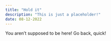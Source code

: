 ```yaml
---
title: "Hold it"
description: "This is just a placeholder!"
date: 08-12-2022
---
```


You aren't supposed to be here! Go back, quick!